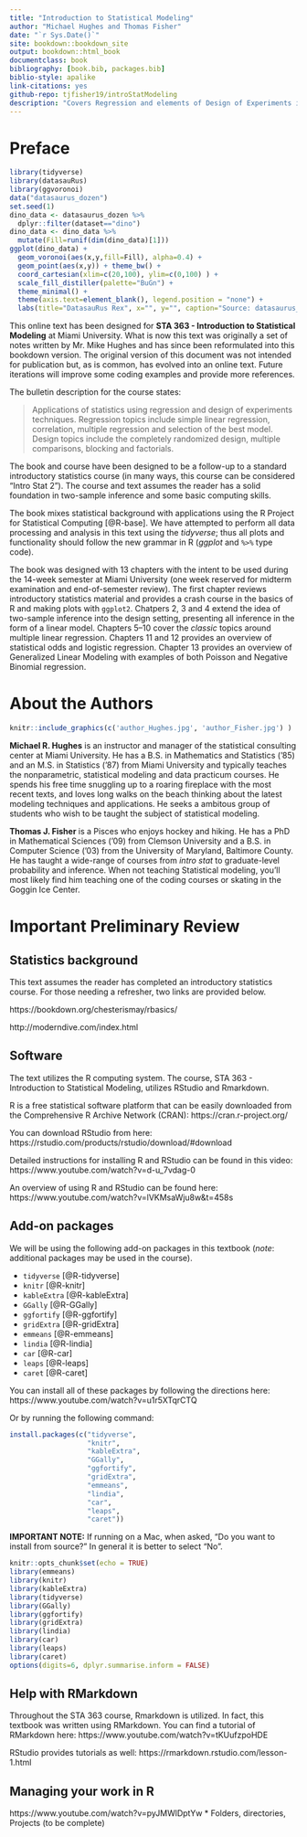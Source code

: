 ```yaml
--- 
title: "Introduction to Statistical Modeling"
author: "Michael Hughes and Thomas Fisher"
date: "`r Sys.Date()`"
site: bookdown::bookdown_site
output: bookdown::html_book
documentclass: book
bibliography: [book.bib, packages.bib]
biblio-style: apalike
link-citations: yes
github-repo: tjfisher19/introStatModeling
description: "Covers Regression and elements of Design of Experiments in R using the tidyverse."
---
```





# Preface{-}

```r
library(tidyverse)
library(datasauRus)
library(ggvoronoi)
data("datasaurus_dozen")
set.seed(1)
dino_data <- datasaurus_dozen %>%
  dplyr::filter(dataset=="dino")
dino_data <- dino_data %>%
  mutate(Fill=runif(dim(dino_data)[1]))
ggplot(dino_data) + 
  geom_voronoi(aes(x,y,fill=Fill), alpha=0.4) + 
  geom_point(aes(x,y)) + theme_bw() + 
  coord_cartesian(xlim=c(20,100), ylim=c(0,100) ) + 
  scale_fill_distiller(palette="BuGn") + 
  theme_minimal() + 
  theme(axis.text=element_blank(), legend.position = "none") + 
  labs(title="DatasauRus Rex", x="", y="", caption="Source: datasaurus_dozen from datasauRus package")
```


This online text has been designed for **STA 363 - Introduction to Statistical Modeling** at Miami University. What is now this text was originally a set of notes written by Mr. Mike Hughes and has since been reformulated into this bookdown version. The original version of this document was not intended for publication but, as is common, has evolved into an online text. Future iterations will improve some coding examples and provide more references.

The bulletin description for the course states:

> Applications of statistics using regression and design of experiments techniques. Regression topics include simple linear regression, correlation, multiple regression and selection of the best model. Design topics include the completely randomized design, multiple comparisons, blocking and factorials.

The book and course have been designed to be a follow-up to a standard introductory statistics course (in many ways, this course can be considered "Intro Stat 2"). The course and text assumes the reader has a solid foundation in two-sample inference and some basic computing skills.

The book mixes statistical background with applications using the R Project for Statistical Computing [@R-base]. We have attempted to perform all data processing and analysis in this text using the *tidyverse*; thus all plots and functionality should follow the new grammar in R (*ggplot* and `%>%` type code).

The book was designed with 13 chapters with the intent to be used during the 14-week semester at Miami University (one week reserved for midterm examination and end-of-semester review). The first chapter reviews introductory statistics material and provides a crash course in the basics of R and making plots with `ggplot2`. Chatpers 2, 3 and 4 extend the idea of two-sample inference into the design setting, presenting all inference in the form of a linear model. Chapters 5--10 cover the *classic* topics around multiple linear regression. Chapters 11 and 12 provides an overview of statistical odds and logistic regression. Chapter 13 provides an overview of Generalized Linear Modeling with examples of both Poisson and Negative Binomial regression.

# About the Authors{-}

```r
knitr::include_graphics(c('author_Hughes.jpg', 'author_Fisher.jpg') )
```


**Michael R. Hughes** is an instructor and manager of the statistical consulting center at Miami University. He has a B.S.\ in Mathematics and Statistics ('85) and an M.S.\ in Statistics ('87) from Miami University and typically teaches the nonparametric, statistical modeling and data practicum courses. He spends his free time snuggling up to a roaring fireplace with the most recent texts, and loves long walks on the beach thinking about the latest modeling techniques and applications. He seeks a ambitous group of students who wish to be taught the subject of statistical modeling. 

**Thomas J. Fisher** is a Pisces who enjoys hockey and hiking. He has a PhD in Mathematical Sciences ('09) from Clemson University and a B.S. in Computer Science ('03) from the University of Maryland, Baltimore County. He has taught a wide-range of courses from *intro stat* to graduate-level probability and inference. When not teaching Statistical modeling, you'll most likely find him teaching one of the coding courses or skating in the Goggin Ice Center. 

# Important Preliminary Review{-}

## Statistics background{-}

This text assumes the reader has completed an introductory statistics course. For those needing a refresher, two links are provided below.

https://bookdown.org/chesterismay/rbasics/

http://moderndive.com/index.html

## Software{-}

The text utilizes the R computing system. The course, STA 363 - Introduction to Statistical Modeling, utilizes RStudio and Rmarkdown. 

R is a free statistical software platform that can be easily downloaded from the Comprehensive R Archive Network (CRAN): https://cran.r-project.org/

You can download RStudio from here: https://rstudio.com/products/rstudio/download/#download

Detailed instructions for installing R and RStudio can be found in this video: https://www.youtube.com/watch?v=d-u_7vdag-0

An overview of using R and RStudio can be found here: https://www.youtube.com/watch?v=lVKMsaWju8w&t=458s

## Add-on packages{-}

We will be using the following add-on packages in this textbook (*note*: additional packages may be used in the course).

* `tidyverse` [@R-tidyverse]
* `knitr` [@R-knitr]
* `kableExtra` [@R-kableExtra]
* `GGally` [@R-GGally]
* `ggfortify` [@R-ggfortify]
* `gridExtra` [@R-gridExtra]
* `emmeans` [@R-emmeans]
* `lindia` [@R-lindia]
* `car` [@R-car]
* `leaps` [@R-leaps]
* `caret` [@R-caret]

You can install all of these packages by following the directions here: https://www.youtube.com/watch?v=u1r5XTqrCTQ

Or by running the following command:

```r
install.packages(c("tidyverse",
                   "knitr",
                   "kableExtra",
                   "GGally",
                   "ggfortify",
                   "gridExtra",
                   "emmeans",
                   "lindia",
                   "car",
                   "leaps",
                   "caret"))
```

**IMPORTANT NOTE:** If running on a Mac, when asked, "Do you want to install from source?" In general it is better to select "No".


```r
knitr::opts_chunk$set(echo = TRUE)
library(emmeans)
library(knitr)
library(kableExtra)
library(tidyverse)
library(GGally)
library(ggfortify)
library(gridExtra)
library(lindia)
library(car)
library(leaps)
library(caret)
options(digits=6, dplyr.summarise.inform = FALSE)
```

## Help with RMarkdown{-}

Throughout the STA 363 course, Rmarkdown is utilized. In fact, this textbook was written using RMarkdown. You can find a tutorial of RMarkdown here: https://www.youtube.com/watch?v=tKUufzpoHDE

RStudio provides tutorials as well: https://rmarkdown.rstudio.com/lesson-1.html

## Managing your work in R{-}


https://www.youtube.com/watch?v=pyJMWlDptYw
* Folders, directories, Projects (to be complete)



